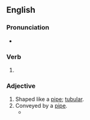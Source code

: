 ==English==

===Pronunciation===
* {{IPA|en|/paɪpt/}}

===Verb===
{{head|en|verb form}}

# {{en-past of|pipe}}

===Adjective===
{{en-adj|-}}

# Shaped like a [[pipe]]; [[tubular]].
# Conveyed by a [[pipe]].
#* {{quote-journal|en|year=1960|month=December|title=New G.E. Line diesel loco maintenance depot at Stratford|journal=Trains Illustrated|page=767|text=All other '''piped''' services for the locomotives are provided in the shed; two types of lubricating oil, a waste-oil pipeline, compressed air, radiator-coolant water and both hard- and soft-water pipelines.}}